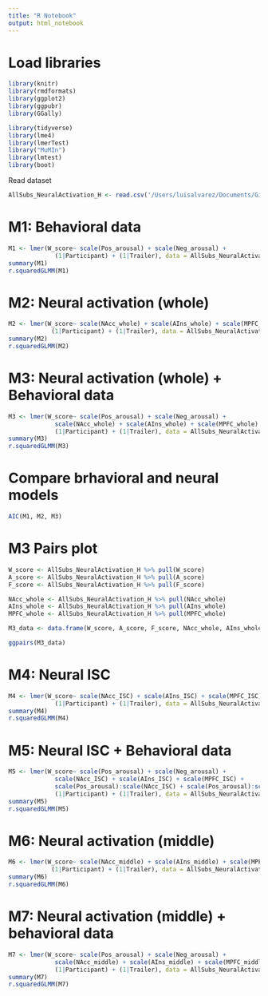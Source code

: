 ```yaml
---
title: "R Notebook"
output: html_notebook
---
```

# Load libraries
```r
library(knitr)
library(rmdformats)
library(ggplot2)
library(ggpubr)
library(GGally)
```


```r
library(tidyverse)
library(lme4)
library(lmerTest)
library("MuMIn")
library(lmtest)
library(boot)
```
Read dataset
```r
AllSubs_NeuralActivation_H <- read.csv('/Users/luisalvarez/Documents/GitHub/RM_Thesis_Neuroforecasting/ProcessedData/AllSubs_NeuralActivation_Horror.csv')
```
# M1: Behavioral data
```r
M1 <- lmer(W_score~ scale(Pos_arousal) + scale(Neg_arousal) + 
             (1|Participant) + (1|Trailer), data = AllSubs_NeuralActivation_H)
summary(M1)
r.squaredGLMM(M1)
```

# M2: Neural activation (whole)
```r
M2 <- lmer(W_score~ scale(NAcc_whole) + scale(AIns_whole) + scale(MPFC_whole) +
            (1|Participant) + (1|Trailer), data = AllSubs_NeuralActivation_H)
summary(M2)
r.squaredGLMM(M2)
```

# M3: Neural activation (whole) + Behavioral data
```r
M3 <- lmer(W_score~ scale(Pos_arousal) + scale(Neg_arousal) +  
             scale(NAcc_whole) + scale(AIns_whole) + scale(MPFC_whole) + 
             (1|Participant) + (1|Trailer), data = AllSubs_NeuralActivation_H)
summary(M3)
r.squaredGLMM(M3)
```

# Compare brhavioral and neural models
```r
AIC(M1, M2, M3)
```

# M3 Pairs plot 
```r
W_score <- AllSubs_NeuralActivation_H %>% pull(W_score)
A_score <- AllSubs_NeuralActivation_H %>% pull(A_score)
F_score <- AllSubs_NeuralActivation_H %>% pull(F_score)

NAcc_whole <- AllSubs_NeuralActivation_H %>% pull(NAcc_whole)
AIns_whole <- AllSubs_NeuralActivation_H %>% pull(AIns_whole)
MPFC_whole <- AllSubs_NeuralActivation_H %>% pull(MPFC_whole)

M3_data <- data.frame(W_score, A_score, F_score, NAcc_whole, AIns_whole, MPFC_whole) 

ggpairs(M3_data)
```

# M4: Neural ISC 
```r
M4 <- lmer(W_score~ scale(NAcc_ISC) + scale(AIns_ISC) + scale(MPFC_ISC) +
             (1|Participant) + (1|Trailer), data = AllSubs_NeuralActivation_H)
summary(M4)
r.squaredGLMM(M4)
```

# M5: Neural ISC + Behavioral data
```r
M5 <- lmer(W_score~ scale(Pos_arousal) + scale(Neg_arousal) + 
             scale(NAcc_ISC) + scale(AIns_ISC) + scale(MPFC_ISC) +
             scale(Pos_arousal):scale(NAcc_ISC) + scale(Pos_arousal):scale(AIns_ISC) + scale(Pos_arousal):scale(MPFC_ISC) + scale(Neg_arousal):scale(NAcc_ISC) + scale(Neg_arousal):scale(AIns_ISC) + scale(Neg_arousal):scale(MPFC_ISC) + 
             (1|Participant) + (1|Trailer), data = AllSubs_NeuralActivation_H)
summary(M5)
r.squaredGLMM(M5)
```

# M6: Neural activation (middle)
```r
M6 <- lmer(W_score~ scale(NAcc_middle) + scale(AIns_middle) + scale(MPFC_middle) +
            (1|Participant) + (1|Trailer), data = AllSubs_NeuralActivation_H)
summary(M6)
r.squaredGLMM(M6)
```

# M7: Neural activation (middle) + behavioral data
```r
M7 <- lmer(W_score~ scale(Pos_arousal) + scale(Neg_arousal) +  
             scale(NAcc_middle) + scale(AIns_middle) + scale(MPFC_middle) +
             (1|Participant) + (1|Trailer), data = AllSubs_NeuralActivation_H)
summary(M7)
r.squaredGLMM(M7)
```